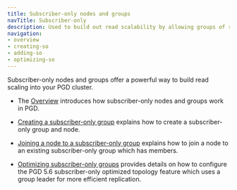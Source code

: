 ```yaml
---
title: Subscriber-only nodes and groups
navTitle: Subscriber-only
description: Used to build out read scalability by allowing groups of read-only nodes in a PGD cluster.
navigation:
- overview
- creating-so
- adding-so
- optimizing-so
---
```


Subscriber-only nodes and groups offer a powerful way to build read scaling into your PGD cluster.

* The [Overview](overview) introduces how subscriber-only nodes and groups work in PGD.

* [Creating a subscriber-only group](creating-so) explains how to create a subscriber-only group and node.

* [Joining a node to a subscriber-only group](joining-so) explains how to join a node to an existing subscriber-only group which has members.

* [Optimizing subscriber-only groups](optimizing-so) provides details on how to configure the PGD 5.6 subscriber-only optimized topology feature which uses a group leader for more efficient replication.

